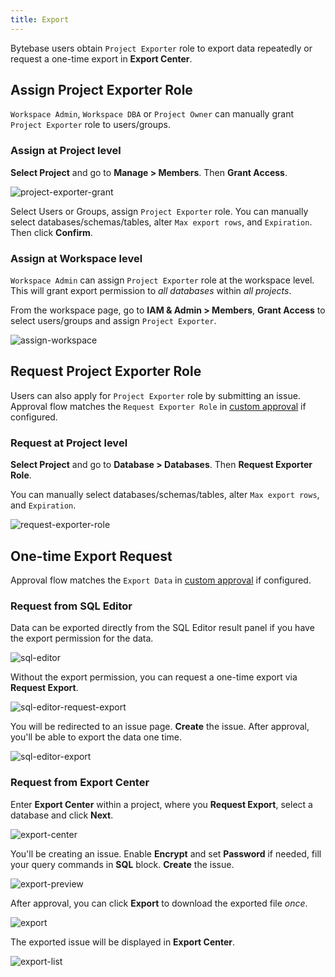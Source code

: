 ```yaml
---
title: Export
---
```


Bytebase users obtain `Project Exporter` role to export data repeatedly or request a one-time export in **Export Center**.

## Assign Project Exporter Role

`Workspace Admin`, `Workspace DBA` or `Project Owner` can manually grant `Project Exporter` role to users/groups.

### Assign at Project level

**Select Project** and go to **Manage > Members**. Then **Grant Access**.

![project-exporter-grant](/content/docs/security/database-permission/export/project-exporter-grant.webp)

Select Users or Groups, assign `Project Exporter` role. You can manually select databases/schemas/tables, alter `Max export rows`, and `Expiration`. Then click **Confirm**.

### Assign at Workspace level

`Workspace Admin` can assign `Project Exporter` role at the workspace level. This will grant export permission to _all databases_ within _all projects_.

From the workspace page, go to **IAM & Admin > Members**, **Grant Access** to select users/groups and assign `Project Exporter`.

![assign-workspace](/content/docs/security/database-permission/export/assign-workspace.webp)

## Request Project Exporter Role

<PricingPlanBlock feature_name='QUERY_EXPORT_APPROVAL_WORKFLOW' />

Users can also apply for `Project Exporter` role by submitting an issue. Approval flow matches the `Request Exporter Role` in [custom approval](/administration/custom-approval/) if configured.

### Request at Project level

**Select Project** and go to **Database > Databases**. Then **Request Exporter Role**.

You can manually select databases/schemas/tables, alter `Max export rows`, and `Expiration`.

![request-exporter-role](/content/docs/security/database-permission/export/request-exporter-role.webp)

## One-time Export Request

Approval flow matches the `Export Data` in [custom approval](/administration/custom-approval/) if configured.

### Request from SQL Editor

Data can be exported directly from the SQL Editor result panel if you have the export permission for the data.

![sql-editor](/content/docs/security/database-permission/export/sql-editor.webp)

Without the export permission, you can request a one-time export via **Request Export**.

![sql-editor-request-export](/content/docs/security/database-permission/export/sql-editor-request-export.webp)

You will be redirected to an issue page. **Create** the issue. After approval, you'll be able to export the data one time.

![sql-editor-export](/content/docs/security/database-permission/export/sql-editor-export.webp)

### Request from Export Center

Enter **Export Center** within a project, where you **Request Export**, select a database and click **Next**.

![export-center](/content/docs/security/database-permission/export/export-center.webp)

You'll be creating an issue. Enable **Encrypt** and set **Password** if needed, fill your query commands in **SQL** block. **Create** the issue.

![export-preview](/content/docs/security/database-permission/export/export-preview.webp)

After approval, you can click **Export** to download the exported file _once_.

![export](/content/docs/security/database-permission/export/export.webp)

The exported issue will be displayed in **Export Center**.

![export-list](/content/docs/security/database-permission/export/export-list.webp)
